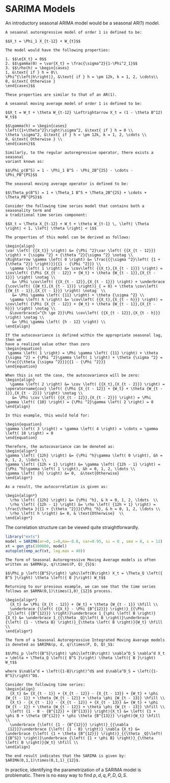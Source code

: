 # SARIMA Models

An introductory seasonal ARIMA model would be a seasonal AR(1) model.

```definition
A sesaonal autoregressive model of order 1 is defined to be:

$$X_t = \Phi_1 X_{t-12} + W_{t}$$

The model would have the following properties:

1. $$\e{X_t} = 0$$
2. $$\gamma(0) = \var{X_t} = \frac{\sigma^2}{1-\Phi^2_1}$$
3. $$\rho(h) = \begin{cases}
1, &\text{ if } h = 0\\
\Phi^{\left|h\right|}, &\text{ if } h = \pm 12k, k = 1, 2, \cdots\\
0, &\text{ Otherwise }
\end{cases}$$

These properties are similar to that of an AR(1).
```


```definition
A sesaonal moving average model of order 1 is defined to be:

$$X_t = W_t + \theta W_{t-12} \Leftrightarrow X_t = (1 - \theta B^12) W_t$$

$$\gamma(h) = \begin{cases}
\left({1+\theta^2}\right)\sigma^2, &\text{ if } h = 0 \\
\theta \sigma^2, &\text{ if } h = \pm 12k, k = 1, 2, \cdots \\
0, &\text{ Otherwise } \\
\end{cases}$$

```

```definition
Similarly, to the regular autoregressive operator, there exists a seasonal
variant known as:

$$\Phi_p(B^S) = 1 - \Phi_1 B^S - \Phi_2B^{2S} - \cdots - \Phi_PB^{PS}$$
```

```definition
The seasonal moving average operator is defined to be:

$$\Theta_p(B^S) = 1 + \Theta_1 B^S + \Theta_2B^{2S} + \cdots + \Theta_PB^{PS}$$
```

```example
Consider the following time series model that contains both a seasonality term and
a traditional time series component:

$$X_t = \Theta X_{t-12} + W_t + \theta W_{t-1} \, \left| \Theta \right| < 1, \left| \theta \right| < 1$$

The properties of this model can be derived as follows:

\begin{align}
\var \left( {{X_t}} \right) &= {\Phi ^2}\var \left( {{X_{t - 12}}} \right) + {\sigma ^2} + {\theta ^2}{\sigma ^2} \notag \\
\Rightarrow \gamma \left( 0 \right) &= \frac{{{\sigma ^2}\left( {1 + {\theta ^2}} \right)}}{{1 - {\Phi ^2}}} \\
  \gamma \left( 1 \right) &= \cov\left( {{X_t},{X_{t - 1}}} \right) = \cov\left( {\Phi {X_{t - 12}} + {W_t} + \theta {W_{t - 1}},{X_{t - 1}}} \right) \notag \\
   &= \Phi \cov\left( {{X_{t - 12}},{X_{t - 1}}} \right) + \underbrace {\cov\left( {{W_t},{X_{t - 1}}} \right)}_{ = 0} + \theta \cov\left( {{W_{t - 1}},{X_{t - 1}}} \right) \notag  \\
   &= \Phi \gamma \left( {11} \right) + \theta {\sigma ^2} \\
  \gamma \left( h \right) &= \cov\left( {{X_t},{X_{t - h}}} \right) = \cov\left( {\Phi {X_{t - 12}} + {W_t} + \theta {W_{t - 1}},{X_{t - h}}} \right) \notag \\
  &\overbrace{=^{h \ge 2}}\Phi \cov\left( {{X_{t - 12}},{X_{t - h}}} \right) \notag \\
   &= \Phi \gamma \left( {h - 12} \right) \\
\end{align}

If the autocovariance is defined within the appropriate seasonal lag, then we
have a realized value other than zero
\begin{equation}
 \gamma \left( 1 \right) = \Phi \gamma \left( {11} \right) + \theta {\sigma ^2} = {\Phi ^2}\gamma \left( 1 \right) + \theta {\sigma ^2} = \frac{{\theta {\sigma ^2}}}{{1 - {\Phi ^2}}}
\end{equation}

When this is not the case, the autocovariance will be zero:
\begin{align}
  \gamma \left( 2 \right) &= \cov \left( {{X_t},{X_{t - 2}}} \right) = \operatorname{cov} \left( {\Phi {X_{t - 12}} + {W_t} + \theta {W_{t - 1}},{X_{t - 2}}} \right) \notag \\
   &= \Phi \cov \left( {{X_{t - 12}},{X_{t - 2}}} \right) = \Phi \gamma \left( {10} \right) = {\Phi ^2}\gamma \left( 2 \right) = 0 
\end{align}

In this example, this would hold for:

\begin{equation}
\gamma \left( 3 \right) = \gamma \left( 4 \right) = \cdots = \gamma \left( 10 \right) = 0
\end{equation}

Therefore, the autocovariance can be denoted as:
\begin{align*}
\gamma \left( {12h} \right) &= {\Phi ^h}\gamma \left( 0 \right), &h = 0, 1, 2, \ldots \\
\gamma \left( {12h + 1} \right) &= \gamma \left( {12h - 1} \right) = {\Phi ^h}\gamma \left( 1 \right), &h = 0, 1, 2, \ldots \\
\gamma \left( {h} \right) &= 0,  &\text{Otherwise} 
\end{align*}

As a result, the autocorrelation is given as:

\begin{align*}
  \rho \left( {12h} \right) &= {\Phi ^h}, & h = 0, 1, 2, \ldots  \\
  \rho \left( {12h - 1} \right) &= \rho \left( {12h + 1} \right) = \frac{\theta }{{1 + {\theta ^2}}}{\Phi ^h}, & h = 0, 1, 2, \ldots \\
  \rho \left( h \right) &= 0, & \text{Otherwise}  \\ 
\end{align*}
```

The correlation structure can be viewed quite straightforwardly.
```r
library("exts")
model = SARIMA(ar=0, i=0,ma=-0.8, sar=0.95, si = 0 , sma = 0, s = 12)
xt = gen_gts(100000, model)
autoplot(emp_acf(xt, lag.max = 40))
```

```definition
The form of Seasonal Autoregressive Moving Average models is often written as $ARMA(p, q)\times(P, Q)_{S}$:

$$\Phi_p \left({B^S}\right) \phi\left(B\right) X_t = \Theta_Q \left({ B^S }\right) \theta \left({ B }\right) W_t$$
```

```example
Returning to our previous example, we can see that the time series follows an $ARMA(0,1)\times(1,0)_{12}$ process.

\begin{align*}
  {X_t} &= \Phi {X_{t - 12}} + {W_t} + \theta {W_{t - 1}} \hfill \\
  \underbrace {\left( {{X_t} - \Phi {B^{12}}} \right)}_{{\Phi _1}\left( {{B^{12}}} \right)}\underbrace 1_{\phi \left( B \right)}{X_t} &= \underbrace 1_{{\theta _Q}\left( B \right)}\underbrace {\left( {1 - \theta B} \right)}_{\theta \left( B \right)}{W_t} \hfill \\ 
\end{align*}
```

```definition
The form of a Seasonal Autoregressive Integrated Moving Average models is denoted as $ARIMA(p, d, q)\times(P, D, Q)_S$:

$$\Phi_p \left({B^S}\right) \phi\left(B\right) \nabla^D_S \nabla^d X_t = \delta + \Theta_Q \left({ B^S }\right) \theta \left({ B }\right) W_t$$

where $\nabla^d = \left({1-B}\right)^d$ and $\nabla^D_S = \left({1-B^S}\right)^D$.
```

```example
Consider the following time series:
\begin{align}
  {X_t} &= {X_{t - 1}} + {X_{t - 12}} - {X_{t - 13}} + {W_t} + \phi {W_{t - 1}} + \theta {W_{t - 12}} + \theta \phi {W_{t - 13}} \hfill \\
  {X_t} - {X_{t - 1}} - {X_{t - 12}} + {X_{t - 13}} &= {W_t} + \phi {W_{t - 1}} + \theta {W_{t - 12}} + \theta \phi {W_{t - 13}} \hfill \\
  \left( {1 - B - {B^{12}} + {B^{13}}} \right){X_t} &= \left( {1 + \phi B + \theta {B^{12}} + \phi \theta {B^{13}}} \right){W_t} \hfill \\
  \underbrace {\left( {1 - {B^{12}}} \right)}_{{\nabla _{12}}}\underbrace {\left( {1 - B} \right)}_\nabla {X_t} &= \underbrace {\left( {1 + \theta {B^{12}}} \right)}_{{\theta _Q}\left( {{B^S}} \right)}\underbrace {\left( {1 + \phi B} \right)}_{\theta \left( B \right)}{W_t} \hfill \\ 
\end{align}

The end result indicates that the SARIMA is given by: $ARIMA(0,1,1)\times(0,1,1)_{12}$.
```

In practice, identifying the parametrization of a SARIMA model is problematic.
There is no easy way to find $p, d, q, P, D, Q, S$.
